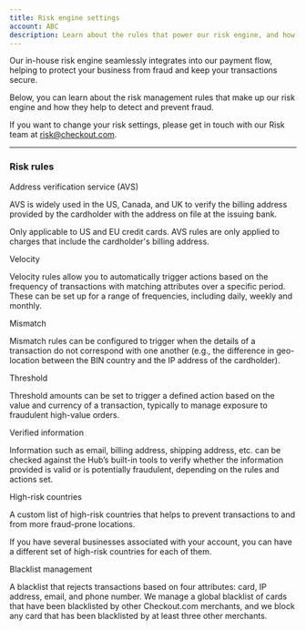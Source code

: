 ```yaml
---
title: Risk engine settings
account: ABC
description: Learn about the rules that power our risk engine, and how they help prevent fraud.
---
```


Our in-house risk engine seamlessly integrates into our payment flow, helping to protect your business from fraud and keep your transactions secure.

Below, you can learn about the risk management rules that make up our risk engine and how they help to detect and prevent fraud.

<TipBox variant="info" title="Configuring your risk settings">

If you want to change your risk settings, please get in touch with our Risk team at risk@checkout.com.

</TipBox>

---

### Risk rules

<Table>
<TableHead headers={['Rule', 'Summary']} />
<TableBody>
<TableRow>
<TableCell>

Address verification service (AVS)

</TableCell>
<TableCell>

AVS is widely used in the US, Canada, and UK to verify the billing address provided by the cardholder with the address on file at the issuing bank.

<InfoBox>

Only applicable to US and EU credit cards. AVS rules are only applied to charges that include the cardholder's billing address.

</InfoBox>

</TableCell>
</TableRow>
<TableRow>
<TableCell>

Velocity

</TableCell>
<TableCell>

Velocity rules allow you to automatically trigger actions based on the frequency of transactions with matching attributes over a specific period. These can be set up for a range of frequencies, including daily, weekly and monthly.

</TableCell>
</TableRow>
<TableRow>
<TableCell>

Mismatch

</TableCell>
<TableCell>

Mismatch rules can be configured to trigger when the details of a transaction do not correspond with one another (e.g., the difference in geo-location between the BIN country and the IP address of the cardholder).

</TableCell>
</TableRow>

<TableRow>
<TableCell>

Threshold

</TableCell>
<TableCell>

Threshold amounts can be set to trigger a defined action based on the value and currency of a transaction, typically to manage exposure to fraudulent high-value orders.

</TableCell>
</TableRow>

<TableRow>
<TableCell>

Verified information

</TableCell>
<TableCell>

Information such as email, billing address, shipping address, etc. can be checked against the Hub’s built-in tools to verify whether the information provided is valid or is potentially fraudulent, depending on the rules and actions set.

</TableCell>
</TableRow>

<TableRow>
<TableCell>

High-risk countries

</TableCell>
<TableCell>

A custom list of high-risk countries that helps to prevent transactions to and from more fraud-prone locations.

<InfoBox>

If you have several businesses associated with your account, you can have a different set of high-risk countries for each of them.

</InfoBox>

</TableCell>
</TableRow>

<TableRow>
<TableCell>

Blacklist management

</TableCell>
<TableCell>

A blacklist that rejects transactions based on four attributes: card, IP address, email, and phone number. We manage a global blacklist of cards that have been blacklisted by other Checkout.com merchants, and we block any card that has been blacklisted by at least three other merchants.

</TableCell>
</TableRow>

</TableBody>
</Table>
